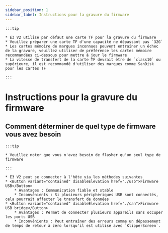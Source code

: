 ```yaml
---
sidebar_position: 1
sidebar_label: Instructions pour la gravure du firmware
---
```





    :::tip

    * E3 V2 utilise par défaut une carte TF pour la gravure du firmware
    * Veuillez préparer une carte TF d'une capacité ne dépassant pas `32G`
    * Les cartes mémoire de marques inconnues peuvent entraîner un échec de la gravure, veuillez utiliser de préférence les cartes mémoire recommandées ci-dessous pour mettre à jour le firmware
    * La vitesse de transfert de la carte TF devrait être de `class10` ou supérieure, il est recommandé d'utiliser des marques comme SanDisk pour les cartes TF

    :::

# Instructions pour la gravure du firmware


## Comment déterminer de quel type de firmware vous avez besoin

    :::tip

    * Veuillez noter que vous n'avez besoin de flasher qu'un seul type de firmware

    :::
    
    * E3 V2 peut se connecter à l'hôte via les méthodes suivantes
    * <Button variant="contained" disableElevation href="./usb">Firmware USB</Button>
        * Avantages : Communication fiable et stable
        * Inconvénients : Si plusieurs périphériques USB sont connectés, cela pourrait affecter le transfert de données
    * <Button variant="contained" disableElevation href="./can">Firmware USB bridge</Button>
        * Avantages : Permet de connecter plusieurs appareils sans occuper les ports USB
        * Inconvénients : Peut entraîner des erreurs comme un dépassement de temps de retour à zéro lorsqu'il est utilisé avec `KlipperScreen`.